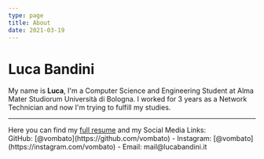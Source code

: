 ```yaml
---
type: page
title: About
date: 2021-03-19
---
```


# Luca Bandini

My name is **Luca**, I'm a Computer Science and Engineering Student at Alma Mater Studiorum Università di Bologna.
I worked for 3 years as a Network Technician and now I'm trying to fulfill my studies.

---

<div>
  Here you can find my <a href="/docs/Luca's Resume.pdf">full resume</a> and my Social Media Links:
  <br />
  GitHub: [@vombato](https://github.com/vombato) - Instagram: [@vombato](https://instagram.com/vombato) - Email: mail@lucabandini.it
</div>
 